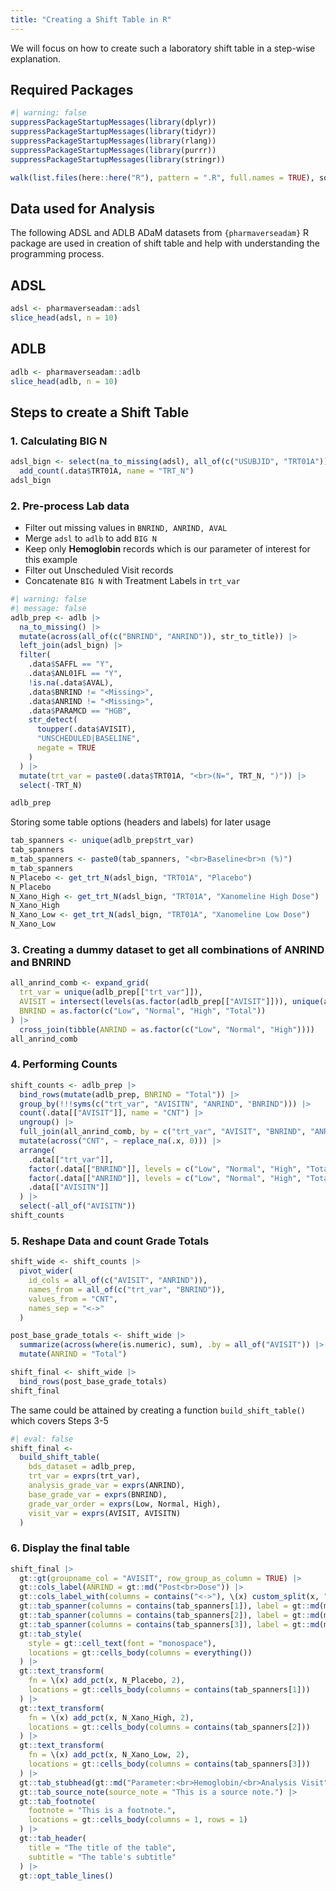 ```yaml
---
title: "Creating a Shift Table in R"
---
```


We will focus on how to create such a laboratory shift table in a step-wise explanation.

## Required Packages {.unnumbered}

```r
#| warning: false
suppressPackageStartupMessages(library(dplyr))
suppressPackageStartupMessages(library(tidyr))
suppressPackageStartupMessages(library(rlang))
suppressPackageStartupMessages(library(purrr))
suppressPackageStartupMessages(library(stringr))

walk(list.files(here::here("R"), pattern = ".R", full.names = TRUE), source)
```

## Data used for Analysis {.unnumbered}

The following ADSL and ADLB ADaM datasets from `{pharmaverseadam}` R package are used in creation of shift table and help with understanding the programming process.

::: {.panel-tabset}
## ADSL

```r
adsl <- pharmaverseadam::adsl
slice_head(adsl, n = 10)
```

## ADLB

```r
adlb <- pharmaverseadam::adlb
slice_head(adlb, n = 10)
```

:::

## Steps to create a Shift Table {.unnumbered}

### 1. Calculating BIG N

```r
adsl_bign <- select(na_to_missing(adsl), all_of(c("USUBJID", "TRT01A"))) |>
  add_count(.data$TRT01A, name = "TRT_N")
adsl_bign
```

### 2. Pre-process Lab data

-   Filter out missing values in `BNRIND, ANRIND, AVAL`
-   Merge `adsl` to `adlb` to add `BIG N`
-   Keep only <b>Hemoglobin</b> records which is our parameter of interest for this example
-   Filter out Unscheduled Visit records
-   Concatenate `BIG N` with Treatment Labels in `trt_var`

```r
#| warning: false
#| message: false
adlb_prep <- adlb |>
  na_to_missing() |>
  mutate(across(all_of(c("BNRIND", "ANRIND")), str_to_title)) |>
  left_join(adsl_bign) |>
  filter(
    .data$SAFFL == "Y",
    .data$ANL01FL == "Y",
    !is.na(.data$AVAL),
    .data$BNRIND != "<Missing>",
    .data$ANRIND != "<Missing>",
    .data$PARAMCD == "HGB",
    str_detect(
      toupper(.data$AVISIT),
      "UNSCHEDULED|BASELINE",
      negate = TRUE
    )
  ) |>
  mutate(trt_var = paste0(.data$TRT01A, "<br>(N=", TRT_N, ")")) |>
  select(-TRT_N)

adlb_prep
```

Storing some table options (headers and labels) for later usage

```r
tab_spanners <- unique(adlb_prep$trt_var)
tab_spanners
m_tab_spanners <- paste0(tab_spanners, "<br>Baseline<br>n (%)")
m_tab_spanners
N_Placebo <- get_trt_N(adsl_bign, "TRT01A", "Placebo")
N_Placebo
N_Xano_High <- get_trt_N(adsl_bign, "TRT01A", "Xanomeline High Dose")
N_Xano_High
N_Xano_Low <- get_trt_N(adsl_bign, "TRT01A", "Xanomeline Low Dose")
N_Xano_Low
```

### 3. Creating a dummy dataset to get all combinations of ANRIND and BNRIND

``` r
all_anrind_comb <- expand_grid(
  trt_var = unique(adlb_prep[["trt_var"]]),
  AVISIT = intersect(levels(as.factor(adlb_prep[["AVISIT"]])), unique(adlb_prep[["AVISIT"]])),
  BNRIND = as.factor(c("Low", "Normal", "High", "Total"))
) |>
  cross_join(tibble(ANRIND = as.factor(c("Low", "Normal", "High"))))
all_anrind_comb
```

### 4. Performing Counts

```r
shift_counts <- adlb_prep |>
  bind_rows(mutate(adlb_prep, BNRIND = "Total")) |>
  group_by(!!!syms(c("trt_var", "AVISITN", "ANRIND", "BNRIND"))) |>
  count(.data[["AVISIT"]], name = "CNT") |>
  ungroup() |>
  full_join(all_anrind_comb, by = c("trt_var", "AVISIT", "BNRIND", "ANRIND")) |>
  mutate(across("CNT", ~ replace_na(.x, 0))) |>
  arrange(
    .data[["trt_var"]],
    factor(.data[["BNRIND"]], levels = c("Low", "Normal", "High", "Total")),
    factor(.data[["ANRIND"]], levels = c("Low", "Normal", "High", "Total")),
    .data[["AVISITN"]]
  ) |>
  select(-all_of("AVISITN"))
shift_counts
```

### 5. Reshape Data and count Grade Totals

```r
shift_wide <- shift_counts |>
  pivot_wider(
    id_cols = all_of(c("AVISIT", "ANRIND")),
    names_from = all_of(c("trt_var", "BNRIND")),
    values_from = "CNT",
    names_sep = "<->"
  )

post_base_grade_totals <- shift_wide |>
  summarize(across(where(is.numeric), sum), .by = all_of("AVISIT")) |>
  mutate(ANRIND = "Total")

shift_final <- shift_wide |>
  bind_rows(post_base_grade_totals)
shift_final
```

The same could be attained by creating a function `build_shift_table()` which covers Steps 3-5

```r
#| eval: false
shift_final <-
  build_shift_table(
    bds_dataset = adlb_prep,
    trt_var = exprs(trt_var),
    analysis_grade_var = exprs(ANRIND),
    base_grade_var = exprs(BNRIND),
    grade_var_order = exprs(Low, Normal, High),
    visit_var = exprs(AVISIT, AVISITN)
  )
```

### 6. Display the final table

```r
shift_final |>
  gt::gt(groupname_col = "AVISIT", row_group_as_column = TRUE) |>
  gt::cols_label(ANRIND = gt::md("Post<br>Dose")) |>
  gt::cols_label_with(columns = contains("<->"), \(x) custom_split(x, "<->")) |>
  gt::tab_spanner(columns = contains(tab_spanners[1]), label = gt::md(m_tab_spanners[1])) |>
  gt::tab_spanner(columns = contains(tab_spanners[2]), label = gt::md(m_tab_spanners[2])) |>
  gt::tab_spanner(columns = contains(tab_spanners[3]), label = gt::md(m_tab_spanners[3])) |>
  gt::tab_style(
    style = gt::cell_text(font = "monospace"),
    locations = gt::cells_body(columns = everything())
  ) |>
  gt::text_transform(
    fn = \(x) add_pct(x, N_Placebo, 2),
    locations = gt::cells_body(columns = contains(tab_spanners[1]))
  ) |>
  gt::text_transform(
    fn = \(x) add_pct(x, N_Xano_High, 2),
    locations = gt::cells_body(columns = contains(tab_spanners[2]))
  ) |>
  gt::text_transform(
    fn = \(x) add_pct(x, N_Xano_Low, 2),
    locations = gt::cells_body(columns = contains(tab_spanners[3]))
  ) |>
  gt::tab_stubhead(gt::md("Parameter:<br>Hemoglobin/<br>Analysis Visit")) |>
  gt::tab_source_note(source_note = "This is a source note.") |>
  gt::tab_footnote(
    footnote = "This is a footnote.",
    locations = gt::cells_body(columns = 1, rows = 1)
  ) |>
  gt::tab_header(
    title = "The title of the table",
    subtitle = "The table's subtitle"
  ) |>
  gt::opt_table_lines()
```
